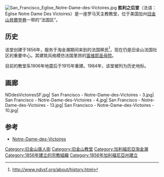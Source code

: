 {{NoteTA
|1=zh-hans:胜利之后;zh-hant:勝利之后;
}}
[[File:San_Francisco_Eglise_Notre-Dame-des-Victoires.jpg|thumb]]
'''胜利之后堂'''（法语：Église Notre Dame Des Victoires）是一座罗马天主教教堂，位于美国加州[[旧金山|旧金山]][[貝爾登巷|貝爾登巷]]一带的“法国区”。

==历史==
该堂创建于1856年，服务于淘金潮期间来到的法国移民<ref>http://www.ndvsf.org/about/history.html</ref>，现在仍是旧金山法国社区的重要中心。其建筑风格模仿法国里昂的[[富维耶圣母院|富维耶圣母院]]。

目前的教堂系1906年地震后于1915年重建。1984年，该堂被列为历史地标。

==画廊==
<gallery>
NDdesVictoiresSF.jpg|
San Francisco - Notre-Dame-des-Victoires - 3.jpg|
San Francisco - Notre-Dame-des-Victoires - 4.jpg|
San Francisco - Notre-Dame-des-Victoires - 13.jpg|
San Francisco - Notre-Dame-des-Victoires - 10.jpg|
</gallery>

==参考==
{{Reflist}}

*[http://www.ndvsf.org/ Notre-Dame-des-Victoires]

{{旧金山}}
{{coord|37.7907|N|122.4065|W|type:landmark_region:US-CA|display=title}}
{{DEFAULTSORT:Notre-Dame-des-Victoires, San Francisco}}
[[Category:旧金山唐人街|Category:旧金山唐人街]]
[[Category:旧金山教堂|Category:旧金山教堂]]
[[Category:加利福尼亞淘金潮|Category:加利福尼亞淘金潮]]
[[Category:1856年建立的宗教組織|Category:1856年建立的宗教組織]]
[[Category:1856年加利福尼亞州建立|Category:1856年加利福尼亞州建立]]